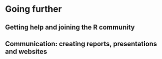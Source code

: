 # Going further

## Getting help and joining the R community

## Communication: creating reports, presentations and websites
